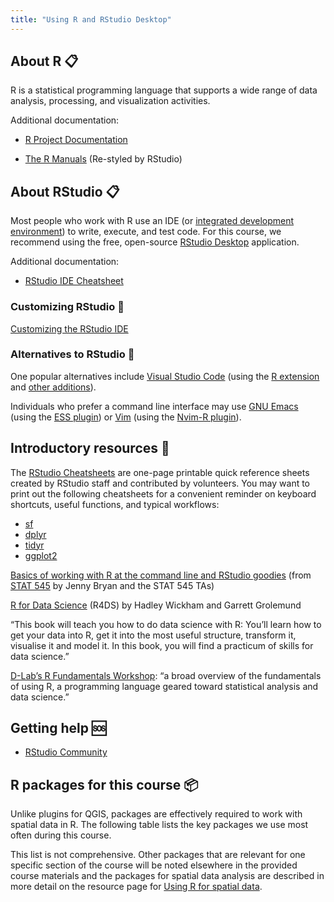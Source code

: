 ```yaml
---
title: "Using R and RStudio Desktop"
---
```


## About R 📋

R is a statistical programming language that supports a wide range of data analysis, processing, and visualization activities.

Additional documentation:

-   [R Project Documentation](https://www.r-project.org/other-docs.html)

-   [The R Manuals](https://rstudio.github.io/r-manuals/) (Re-styled by RStudio)

## About RStudio 📋

Most people who work with R use an IDE (or [integrated development environment](https://en.wikipedia.org/wiki/Integrated_development_environment)) to write, execute, and test code. For this course, we recommend using the free, open-source [RStudio Desktop](https://www.rstudio.com/products/rstudio/download/#download) application.

Additional documentation:

- [RStudio IDE Cheatsheet](https://raw.githubusercontent.com/rstudio/cheatsheets/main/rstudio-ide.pdf)

### Customizing RStudio 🎨

[Customizing the RStudio IDE](https://support.rstudio.com/hc/en-us/articles/200549016-Customizing-RStudio)

### Alternatives to RStudio 🧰

One popular alternatives include [Visual Studio Code](https://code.visualstudio.com/) (using the [R extension](https://marketplace.visualstudio.com/items?itemName=REditorSupport.r) and [other additions](https://code.visualstudio.com/docs/languages/r)).

Individuals who prefer a command line interface may use [GNU Emacs](https://www.gnu.org/s/emacs/) (using the [ESS plugin](https://ess.r-project.org/)) or [Vim](https://www.vim.org/) (using the [Nvim-R plugin](https://www.vim.org/scripts/script.php?script_id=2628)).

## Introductory resources 🐣

The [RStudio Cheatsheets](https://www.rstudio.com/resources/cheatsheets/) are one-page printable quick reference sheets created by RStudio staff and contributed by volunteers. You may want to print out the following cheatsheets for a convenient reminder on keyboard shortcuts, useful functions, and typical workflows:

-   [sf](https://raw.githubusercontent.com/rstudio/cheatsheets/main/sf.pdf)
-   [dplyr](https://raw.githubusercontent.com/rstudio/cheatsheets/main/data-transformation.pdf)
-   [tidyr](https://raw.githubusercontent.com/rstudio/cheatsheets/main/tidyr.pdf)
- [ggplot2](https://raw.githubusercontent.com/rstudio/cheatsheets/main/data-visualization.pdf)

[Basics of working with R at the command line and RStudio goodies](https://stat545.com/r-basics.html) (from [STAT 545](https://stat545.com/) by Jenny Bryan and the STAT 545 TAs)

[R for Data Science](https://r4ds.had.co.nz/) (R4DS) by Hadley Wickham and Garrett Grolemund

"This book will teach you how to do data science with R: You'll learn how to get your data into R, get it into the most useful structure, transform it, visualise it and model it. In this book, you will find a practicum of skills for data science."

[D-Lab's R Fundamentals Workshop](https://github.com/dlab-berkeley/R-Fundamentals): "a broad overview of the fundamentals of using R, a programming language geared toward statistical analysis and data science."

## Getting help 🆘

-   [RStudio Community](https://community.rstudio.com/)

## R packages for this course 📦

Unlike plugins for QGIS, packages are effectively required to work with spatial data in R. The following table lists the key packages we use most often during this course.

This list is not comprehensive. Other packages that are relevant for one specific section of the course will be noted elsewhere in the provided course materials and the packages for spatial data analysis are described in more detail on the resource page for [Using R for spatial data](/resources/r-spatial).
